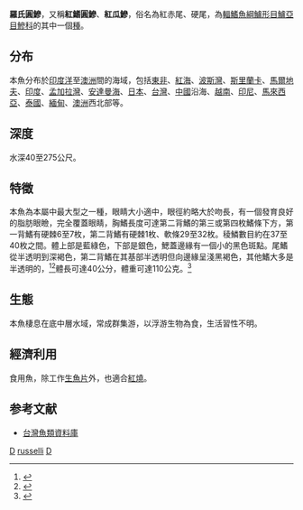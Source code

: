 {{Speciesbox 
| taxon = Decapterus russelli
| status = LC
| status_system = IUCN3.1
| image = Decapterus russelli Pakistan.png
| authority = [[Rüppell|Rüppell]], 1830
| synonyms = *''Caranx russelli''<br /><small>Rüppell, 1830</small>
*''Decapterus dayi''<br /><small>Wakiya, 1924</small>
*''Caranx ecclipsifer''<br /><small>De Vis, 1884</small>
*''Decapterus kiliche''<br /><small>Cuvier, 1833</small>
*''Caranx kiliche''<br /><small>Cuvier, 1833</small>
}}
'''羅氏圓鰺'''，又稱'''紅鰭圓鰺'''、'''紅瓜鰺'''，俗名為紅赤尾、硬尾，為[[輻鰭魚綱|輻鰭魚綱]][[鱸形目|鱸形目]][[鱸亞目|鱸亞目]][[鰺科|鰺科]]的其中一個[[種|種]]。

==分布==
本魚分布於[[印度洋|印度洋]]至[[澳洲|澳洲]]間的海域，包括[[東非|東非]]、[[紅海|紅海]]、[[波斯灣|波斯灣]]、[[斯里蘭卡|斯里蘭卡]]、[[馬爾地夫|馬爾地夫]]、[[印度|印度]]、[[孟加拉灣|孟加拉灣]]、[[安達曼海|安達曼海]]、[[日本|日本]]、[[台灣|台灣]]、[[中國|中國]]沿海、[[越南|越南]]、[[印尼|印尼]]、[[馬來西亞|馬來西亞]]、[[泰國|泰國]]、[[緬甸|緬甸]]、[[澳洲|澳洲]]西北部等。

==深度==
水深40至275公尺。

==特徵==
本魚為本屬中最大型之一種，眼睛大小適中，眼徑約略大於吻長，有一個發育良好的脂肪眼瞼，完全覆蓋眼睛，胸鰭長度可達第二背鰭的第三或第四枚鰭條下方，第一背鰭有硬棘6至7枚，第二背鰭有硬棘1枚、軟條29至32枚。稜鱗數目約在37至40枚之間。體上部是藍綠色，下部是銀色，鰓蓋邊緣有一個小的黑色斑點。尾鰭從半透明到深褐色，第二背鰭在其基部半透明但向邊緣呈淺黑褐色，其他鰭大多是半透明的，<ref name = FAO>{{cite web | url = http://www.fao.org/fishery/species/3109/en | title = Decapterus russelli (Rüppell, 1830) | accessdate = 17 March 2017 | publisher = [[Food_and_Agriculture_Organization|Food and Agriculture Organization]] | work = FAO Fish finder | archive-date = 2020-02-12 | archive-url = https://web.archive.org/web/20200212134259/http://www.fao.org/fishery/species/3109/en | dead-url = no }}</ref><ref name = Golani>{{cite journal | author = Daniel Golani | year = 2006 | title = The Indian Scad ('''Decapterus russelli'') (Osteichthyes:Carangidae), a new Indo-pacific fish invader of the eastern Mediterranean | journal = Scientia Marina | volume = 70 | issue = 4 | pages = 603–605}}</ref>體長可達40公分，體重可達110公克。<ref name = Fishbase>{{cite web | url = http://www.fishbase.org/summary/374 | title = ''Decapterus russelli'' (Rüppell, 1830) | accessdate = 17 March 2017 | publisher = [[Fishbase|Fishbase]] | editor1 = R. Froses | editor2 = D. Paully | year = 2016 | author1 = Susan M. Luna | author2 = Nicolas Bailly | archive-date = 2021-02-25 | archive-url = https://web.archive.org/web/20210225222355/https://www.fishbase.org/summary/374 | dead-url = no }}</ref>

==生態==
本魚棲息在底中層水域，常成群集游，以浮游生物為食，生活習性不明。

==經濟利用==
食用魚，除工作[[生魚片|生魚片]]外，也適合[[紅燒|紅燒]]。

==参考文献==
*[http://fishdb.sinica.edu.tw/ 台灣魚類資料庫] {{Wayback|url=http://fishdb.sinica.edu.tw/ |date=20160304193340 }}
{{Reflist}}
{{Taxonbar}}

[[Category:食用鱼|D]]
[[Category:圓鰺屬|russelli]]
[[Category:1830年描述的鱼类|D]]